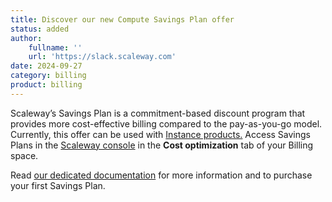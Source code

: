 ```yaml
---
title: Discover our new Compute Savings Plan offer
status: added
author:
    fullname: ''
    url: 'https://slack.scaleway.com'
date: 2024-09-27
category: billing
product: billing
---
```


Scaleway’s Savings Plan is a commitment-based discount program that provides more cost-effective billing compared to the pay-as-you-go model. Currently, this offer can be used with [Instance products.](/billing/additional-content/understanding-savings-plans/#compute-savings-plan) Access Savings Plans in the [Scaleway console](https://console.scaleway.com) in the **Cost optimization** tab of your Billing space.

Read [our dedicated documentation](/billing/additional-content/understanding-savings-plans/) for more information and to purchase your first Savings Plan.

